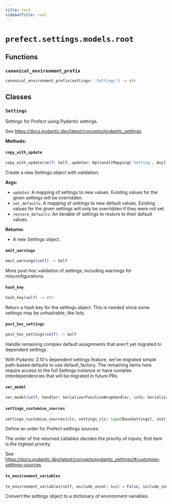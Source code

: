 ```yaml
---
title: root
sidebarTitle: root
---
```


# `prefect.settings.models.root`

## Functions

### `canonical_environment_prefix` <sup><a href="https://github.com/PrefectHQ/prefect/blob/main/src/prefect/settings/models/root.py#L375" target="_blank"><Icon icon="github" style="width: 14px; height: 14px;" /></a></sup>

```python
canonical_environment_prefix(settings: 'Settings') -> str
```

## Classes

### `Settings` <sup><a href="https://github.com/PrefectHQ/prefect/blob/main/src/prefect/settings/models/root.py#L47" target="_blank"><Icon icon="github" style="width: 14px; height: 14px;" /></a></sup>


Settings for Prefect using Pydantic settings.

See https://docs.pydantic.dev/latest/concepts/pydantic_settings


**Methods:**

#### `copy_with_update` <sup><a href="https://github.com/PrefectHQ/prefect/blob/main/src/prefect/settings/models/root.py#L252" target="_blank"><Icon icon="github" style="width: 14px; height: 14px;" /></a></sup>

```python
copy_with_update(self: Self, updates: Optional[Mapping['Setting', Any]] = None, set_defaults: Optional[Mapping['Setting', Any]] = None, restore_defaults: Optional[Iterable['Setting']] = None) -> Self
```

Create a new Settings object with validation.

**Args:**
- `updates`: A mapping of settings to new values. Existing values for the
given settings will be overridden.
- `set_defaults`: A mapping of settings to new default values. Existing values for
the given settings will only be overridden if they were not set.
- `restore_defaults`: An iterable of settings to restore to their default values.

**Returns:**
- A new Settings object.


#### `emit_warnings` <sup><a href="https://github.com/PrefectHQ/prefect/blob/main/src/prefect/settings/models/root.py#L243" target="_blank"><Icon icon="github" style="width: 14px; height: 14px;" /></a></sup>

```python
emit_warnings(self) -> Self
```

More post-hoc validation of settings, including warnings for misconfigurations.


#### `hash_key` <sup><a href="https://github.com/PrefectHQ/prefect/blob/main/src/prefect/settings/models/root.py#L323" target="_blank"><Icon icon="github" style="width: 14px; height: 14px;" /></a></sup>

```python
hash_key(self) -> str
```

Return a hash key for the settings object.  This is needed since some
settings may be unhashable, like lists.


#### `post_hoc_settings` <sup><a href="https://github.com/PrefectHQ/prefect/blob/main/src/prefect/settings/models/root.py#L187" target="_blank"><Icon icon="github" style="width: 14px; height: 14px;" /></a></sup>

```python
post_hoc_settings(self) -> Self
```

Handle remaining complex default assignments that aren't yet migrated to dependent settings.

With Pydantic 2.10's dependent settings feature, we've migrated simple path-based defaults
to use default_factory. The remaining items here require access to the full Settings instance
or have complex interdependencies that will be migrated in future PRs.


#### `ser_model` <sup><a href="https://github.com/PrefectHQ/prefect/blob/main/src/prefect/settings/base.py#L135" target="_blank"><Icon icon="github" style="width: 14px; height: 14px;" /></a></sup>

```python
ser_model(self, handler: SerializerFunctionWrapHandler, info: SerializationInfo) -> Any
```

#### `settings_customise_sources` <sup><a href="https://github.com/PrefectHQ/prefect/blob/main/src/prefect/settings/base.py#L34" target="_blank"><Icon icon="github" style="width: 14px; height: 14px;" /></a></sup>

```python
settings_customise_sources(cls, settings_cls: type[BaseSettings], init_settings: PydanticBaseSettingsSource, env_settings: PydanticBaseSettingsSource, dotenv_settings: PydanticBaseSettingsSource, file_secret_settings: PydanticBaseSettingsSource) -> tuple[PydanticBaseSettingsSource, ...]
```

Define an order for Prefect settings sources.

The order of the returned callables decides the priority of inputs; first item is the highest priority.

See https://docs.pydantic.dev/latest/concepts/pydantic_settings/#customise-settings-sources


#### `to_environment_variables` <sup><a href="https://github.com/PrefectHQ/prefect/blob/main/src/prefect/settings/base.py#L92" target="_blank"><Icon icon="github" style="width: 14px; height: 14px;" /></a></sup>

```python
to_environment_variables(self, exclude_unset: bool = False, include_secrets: bool = True, include_aliases: bool = False) -> dict[str, str]
```

Convert the settings object to a dictionary of environment variables.

